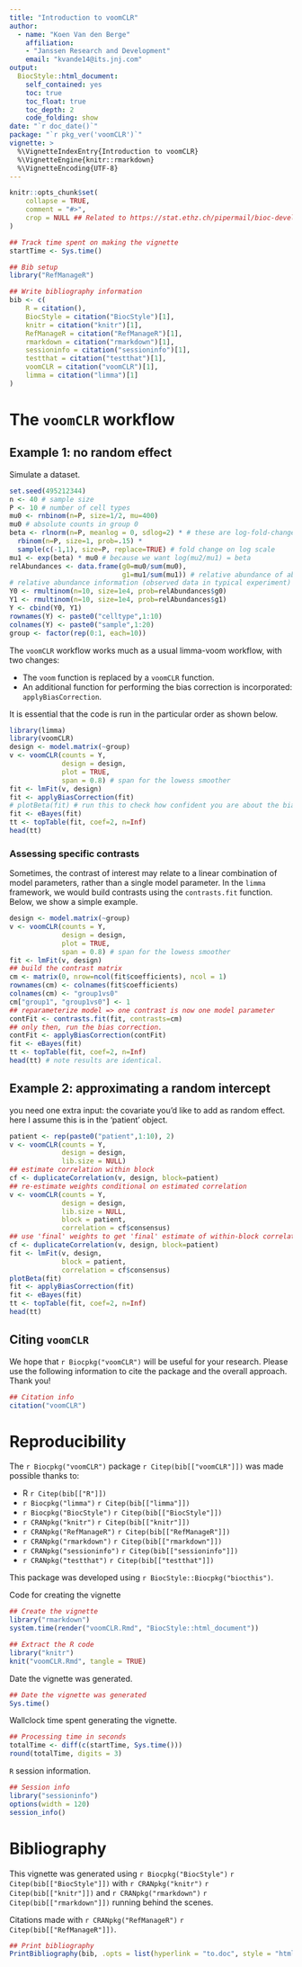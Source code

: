 ```yaml
---
title: "Introduction to voomCLR"
author: 
  - name: "Koen Van den Berge"
    affiliation:
    - "Janssen Research and Development"
    email: "kvande14@its.jnj.com"
output: 
  BiocStyle::html_document:
    self_contained: yes
    toc: true
    toc_float: true
    toc_depth: 2
    code_folding: show
date: "`r doc_date()`"
package: "`r pkg_ver('voomCLR')`"
vignette: >
  %\VignetteIndexEntry{Introduction to voomCLR}
  %\VignetteEngine{knitr::rmarkdown}
  %\VignetteEncoding{UTF-8}  
---
```


```r
knitr::opts_chunk$set(
    collapse = TRUE,
    comment = "#>",
    crop = NULL ## Related to https://stat.ethz.ch/pipermail/bioc-devel/2020-April/016656.html
)
```


```r
## Track time spent on making the vignette
startTime <- Sys.time()

## Bib setup
library("RefManageR")

## Write bibliography information
bib <- c(
    R = citation(),
    BiocStyle = citation("BiocStyle")[1],
    knitr = citation("knitr")[1],
    RefManageR = citation("RefManageR")[1],
    rmarkdown = citation("rmarkdown")[1],
    sessioninfo = citation("sessioninfo")[1],
    testthat = citation("testthat")[1],
    voomCLR = citation("voomCLR")[1],
    limma = citation("limma")[1]
)
```


# The `voomCLR` workflow

## Example 1: no random effect

Simulate a dataset.

```r
set.seed(495212344)
n <- 40 # sample size
P <- 10 # number of cell types
mu0 <- rnbinom(n=P, size=1/2, mu=400)
mu0 # absolute counts in group 0
beta <- rlnorm(n=P, meanlog = 0, sdlog=2) * # these are log-fold-changes
  rbinom(n=P, size=1, prob=.15) *
  sample(c(-1,1), size=P, replace=TRUE) # fold change on log scale
mu1 <- exp(beta) * mu0 # because we want log(mu2/mu1) = beta
relAbundances <- data.frame(g0=mu0/sum(mu0),
                            g1=mu1/sum(mu1)) # relative abundance of absolute count
# relative abundance information (observed data in typical experiment)
Y0 <- rmultinom(n=10, size=1e4, prob=relAbundances$g0)
Y1 <- rmultinom(n=10, size=1e4, prob=relAbundances$g1)
Y <- cbind(Y0, Y1)
rownames(Y) <- paste0("celltype",1:10)
colnames(Y) <- paste0("sample",1:20)
group <- factor(rep(0:1, each=10))
```

The `voomCLR` workflow works much as a usual limma-voom workflow, with two changes:

 - The `voom` function is replaced by a `voomCLR` function.
 - An additional function for performing the bias correction is incorporated: `applyBiasCorrection`.
 
It is essential that the code is run in the particular order as shown below.

```r
library(limma)
library(voomCLR)
design <- model.matrix(~group)
v <- voomCLR(counts = Y,
             design = design,
             plot = TRUE,
             span = 0.8) # span for the lowess smoother
fit <- lmFit(v, design)
fit <- applyBiasCorrection(fit)
# plotBeta(fit) # run this to check how confident you are about the bias correction.
fit <- eBayes(fit)
tt <- topTable(fit, coef=2, n=Inf)
head(tt)
```


### Assessing specific contrasts

Sometimes, the contrast of interest may relate to a linear combination of model parameters, rather than a single model parameter. 
In the `limma` framework, we would build contrasts using the `contrasts.fit` function.
Below, we show a simple example.

```r
design <- model.matrix(~group)
v <- voomCLR(counts = Y,
             design = design,
             plot = TRUE,
             span = 0.8) # span for the lowess smoother
fit <- lmFit(v, design)
## build the contrast matrix
cm <- matrix(0, nrow=ncol(fit$coefficients), ncol = 1)
rownames(cm) <- colnames(fit$coefficients)
colnames(cm) <- "group1vs0"
cm["group1", "group1vs0"] <- 1
## reparameterize model => one contrast is now one model parameter
contFit <- contrasts.fit(fit, contrasts=cm)
## only then, run the bias correction.
contFit <- applyBiasCorrection(contFit)
fit <- eBayes(fit)
tt <- topTable(fit, coef=2, n=Inf)
head(tt) # note results are identical.
```

## Example 2: approximating a random intercept

you need one extra input: the covariate you'd like to add as random effect.
here I assume this is in the 'patient' object.

```r
patient <- rep(paste0("patient",1:10), 2)
v <- voomCLR(counts = Y,
             design = design,
             lib.size = NULL)
## estimate correlation within block
cf <- duplicateCorrelation(v, design, block=patient)
## re-estimate weights conditional on estimated correlation
v <- voomCLR(counts = Y,
             design = design,
             lib.size = NULL,
             block = patient,
             correlation = cf$consensus)
## use 'final' weights to get 'final' estimate of within-block correlation.
cf <- duplicateCorrelation(v, design, block=patient)
fit <- lmFit(v, design,
             block = patient,
             correlation = cf$consensus)
plotBeta(fit)
fit <- applyBiasCorrection(fit)
fit <- eBayes(fit)
tt <- topTable(fit, coef=2, n=Inf)
head(tt) 
```






## Citing `voomCLR`

We hope that `r Biocpkg("voomCLR")` will be useful for your research. Please use the following information to cite the package and the overall approach. Thank you!

```r
## Citation info
citation("voomCLR")
```


# Reproducibility

The `r Biocpkg("voomCLR")` package `r Citep(bib[["voomCLR"]])` was made possible thanks to:

* R `r Citep(bib[["R"]])`
* `r Biocpkg("limma")` `r Citep(bib[["limma"]])`
* `r Biocpkg("BiocStyle")` `r Citep(bib[["BiocStyle"]])`
* `r CRANpkg("knitr")` `r Citep(bib[["knitr"]])`
* `r CRANpkg("RefManageR")` `r Citep(bib[["RefManageR"]])`
* `r CRANpkg("rmarkdown")` `r Citep(bib[["rmarkdown"]])`
* `r CRANpkg("sessioninfo")` `r Citep(bib[["sessioninfo"]])`
* `r CRANpkg("testthat")` `r Citep(bib[["testthat"]])`

This package was developed using `r BiocStyle::Biocpkg("biocthis")`.


Code for creating the vignette

```r
## Create the vignette
library("rmarkdown")
system.time(render("voomCLR.Rmd", "BiocStyle::html_document"))

## Extract the R code
library("knitr")
knit("voomCLR.Rmd", tangle = TRUE)
```

Date the vignette was generated.

```r
## Date the vignette was generated
Sys.time()
```

Wallclock time spent generating the vignette.

```r
## Processing time in seconds
totalTime <- diff(c(startTime, Sys.time()))
round(totalTime, digits = 3)
```

`R` session information.

```r
## Session info
library("sessioninfo")
options(width = 120)
session_info()
```



# Bibliography

This vignette was generated using `r Biocpkg("BiocStyle")` `r Citep(bib[["BiocStyle"]])`
with `r CRANpkg("knitr")` `r Citep(bib[["knitr"]])` and `r CRANpkg("rmarkdown")` `r Citep(bib[["rmarkdown"]])` running behind the scenes.

Citations made with `r CRANpkg("RefManageR")` `r Citep(bib[["RefManageR"]])`.

```r
## Print bibliography
PrintBibliography(bib, .opts = list(hyperlink = "to.doc", style = "html"))
```
